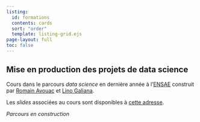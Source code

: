 ```yaml
---
listing:
  id: formations
  contents: cards
  sort: "order"
  template: listing-grid.ejs
page-layout: full
toc: false
---
```


## Mise en production des projets de data science

Cours dans le parcours _data science_ en dernière année à l'[ENSAE](https://www.ensae.fr/)
construit par [Romain Avouac](https://github.com/avouacr) et [Lino Galiana](https://github.com/linogaliana).

Les *slides* associées au cours sont disponibles à [cette adresse](https://ensae-reproductibilite.github.io/slides).

_Parcours en construction_
<br>
<br>

::: {#chapitre}
:::
